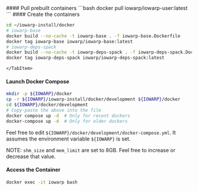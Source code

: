 
<Tabs>
    <TabItem value="pull" label="Pull" default> 
#### Pull prebuilt containers
```bash
docker pull iowarp/iowarp-user:latest
```
    </TabItem>
    <TabItem value="manual" label="Manual"> 
#### Create the containers

```bash
cd ~/iowarp-install/docker
# iowarp-base
docker build --no-cache -t iowarp-base . -f iowarp-base.Dockerfile
docker tag iowarp-base iowarp/iowarp-base:latest
# iowarp-deps-spack
docker build --no-cache -t iowarp-deps-spack . -f iowarp-deps-spack.Dockerfile
docker tag iowarp-deps-spack iowarp/iowarp-deps-spack:latest
```
    </TabItem>  
</Tabs>

#### Launch Docker Compose

```bash
mkdir -p ${IOWARP}/docker
cp -r ${IOWARP}/iowarp-install/docker/development ${IOWARP}/docker
cd ${IOWARP}/docker/development
# Copy-paste the above into the file
docker compose up -d  # Only for recent dockers
docker-compose up -d  # Only for older dockers
```

Feel free to edit `${IOWARP}/docker/development/docker-compose.yml`.
It assumes the environment variable `${IOWARP}` is set.

NOTE: `shm_size` and `mem_limit` are set to 8GB. Feel free to increase or decrease
that value.

#### Access the Container

```bash
docker exec -it iowarp bash
``` 
